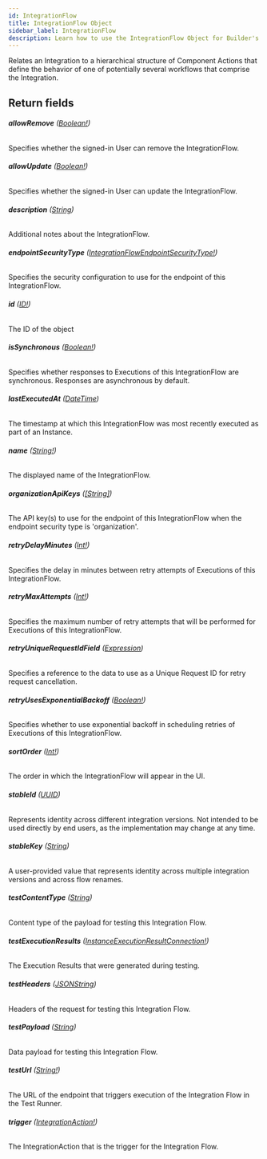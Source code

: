 ```yaml
---
id: IntegrationFlow
title: IntegrationFlow Object
sidebar_label: IntegrationFlow
description: Learn how to use the IntegrationFlow Object for Builder's API.
---
```


Relates an Integration to a hierarchical structure of Component Actions
that define the behavior of one of potentially several workflows that
comprise the Integration.

## Return fields

###### <b>allowRemove</b> ([Boolean!](/docs/composer/builder/api/schema/scalar/Boolean.mdx))

Specifies whether the signed-in User can remove the IntegrationFlow.

###### <b>allowUpdate</b> ([Boolean!](/docs/composer/builder/api/schema/scalar/Boolean.mdx))

Specifies whether the signed-in User can update the IntegrationFlow.

###### <b>description</b> ([String](/docs/composer/builder/api/schema/scalar/String.mdx))

Additional notes about the IntegrationFlow.

###### <b>endpointSecurityType</b> ([IntegrationFlowEndpointSecurityType!](/docs/composer/builder/api/schema/enum/IntegrationFlowEndpointSecurityType.mdx))

Specifies the security configuration to use for the endpoint of this IntegrationFlow.

###### <b>id</b> ([ID!](/docs/composer/builder/api/schema/scalar/ID.mdx))

The ID of the object

###### <b>isSynchronous</b> ([Boolean!](/docs/composer/builder/api/schema/scalar/Boolean.mdx))

Specifies whether responses to Executions of this IntegrationFlow are synchronous. Responses are asynchronous by default.

###### <b>lastExecutedAt</b> ([DateTime](/docs/composer/builder/api/schema/scalar/DateTime.mdx))

The timestamp at which this IntegrationFlow was most recently executed as part of an Instance.

###### <b>name</b> ([String!](/docs/composer/builder/api/schema/scalar/String.mdx))

The displayed name of the IntegrationFlow.

###### <b>organizationApiKeys</b> ([[String]](/docs/composer/builder/api/schema/scalar/String.mdx))

The API key(s) to use for the endpoint of this IntegrationFlow when the endpoint security type is 'organization'.

###### <b>retryDelayMinutes</b> ([Int!](/docs/composer/builder/api/schema/scalar/Int.mdx))

Specifies the delay in minutes between retry attempts of Executions of this IntegrationFlow.

###### <b>retryMaxAttempts</b> ([Int!](/docs/composer/builder/api/schema/scalar/Int.mdx))

Specifies the maximum number of retry attempts that will be performed for Executions of this IntegrationFlow.

###### <b>retryUniqueRequestIdField</b> ([Expression](/docs/composer/builder/api/schema/object/Expression.mdx))

Specifies a reference to the data to use as a Unique Request ID for retry request cancellation.

###### <b>retryUsesExponentialBackoff</b> ([Boolean!](/docs/composer/builder/api/schema/scalar/Boolean.mdx))

Specifies whether to use exponential backoff in scheduling retries of Executions of this IntegrationFlow.

###### <b>sortOrder</b> ([Int!](/docs/composer/builder/api/schema/scalar/Int.mdx))

The order in which the IntegrationFlow will appear in the UI.

###### <b>stableId</b> ([UUID](/docs/composer/builder/api/schema/scalar/UUID.mdx))

Represents identity across different integration versions. Not intended to be used directly by end users, as the implementation may change at any time.

###### <b>stableKey</b> ([String](/docs/composer/builder/api/schema/scalar/String.mdx))

A user-provided value that represents identity across multiple integration versions and across flow renames.

###### <b>testContentType</b> ([String](/docs/composer/builder/api/schema/scalar/String.mdx))

Content type of the payload for testing this Integration Flow.

###### <b>testExecutionResults</b> ([InstanceExecutionResultConnection!](/docs/composer/builder/api/schema/object/InstanceExecutionResultConnection.mdx))

The Execution Results that were generated during testing.

###### <b>testHeaders</b> ([JSONString](/docs/composer/builder/api/schema/scalar/JSONString.mdx))

Headers of the request for testing this Integration Flow.

###### <b>testPayload</b> ([String](/docs/composer/builder/api/schema/scalar/String.mdx))

Data payload for testing this Integration Flow.

###### <b>testUrl</b> ([String!](/docs/composer/builder/api/schema/scalar/String.mdx))

The URL of the endpoint that triggers execution of the Integration Flow in the Test Runner.

###### <b>trigger</b> ([IntegrationAction!](/docs/composer/builder/api/schema/object/IntegrationAction.mdx))

The IntegrationAction that is the trigger for the Integration Flow.
